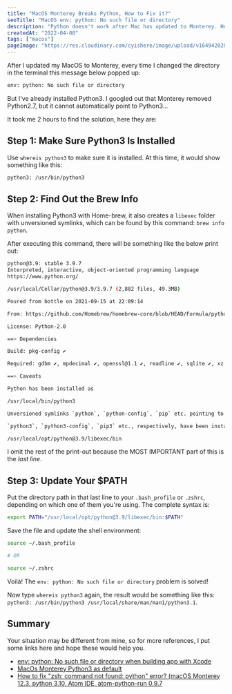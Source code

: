 ```yaml
---
title: "MacOS Monterey Breaks Python, How to Fix it?"
seoTitle: "MacOS env: python: No such file or directory"
description: "Python doesn't work after Mac has updated to Monterey. Here's how to fix it."
createdAt: "2022-04-08"
tags: ["macos"]
pageImage: "https://res.cloudinary.com/cyishere/image/upload/v1649420200/cyishere/blog/macos-monterey-breaks-python-how-to-fix-it/cover_eydy8q.png"
---
```


After I updated my MacOS to Monterey, every time I changed the directory in the terminal this message below popped up:

```bash
env: python: No such file or directory
```

But I've already installed Python3. I googled out that Monterey removed Python2.7, but it cannot automatically point to Python3...

It took me 2 hours to find the solution, here they are:

## Step 1: Make Sure Python3 Is Installed

Use `whereis python3` to make sure it is installed. At this time, it would show something like this:

```bash
python3: /usr/bin/python3
```

## Step 2: Find Out the Brew Info

When installing Python3 with Home-brew, it also creates a `libexec` folder with unversioned symlinks, which can be found by this command: `brew info python`.

After executing this command, there will be something like the below print out:

```bash
python@3.9: stable 3.9.7
Interpreted, interactive, object-oriented programming language
https://www.python.org/

/usr/local/Cellar/python@3.9/3.9.7 (2,882 files, 49.3MB)

Poured from bottle on 2021-09-15 at 22:09:14

From: https://github.com/Homebrew/homebrew-core/blob/HEAD/Formula/python@3.9.rb

License: Python-2.0

==> Dependencies

Build: pkg-config ✔

Required: gdbm ✔, mpdecimal ✔, openssl@1.1 ✔, readline ✔, sqlite ✔, xz ✔

==> Caveats

Python has been installed as

/usr/local/bin/python3

Unversioned symlinks `python`, `python-config`, `pip` etc. pointing to

`python3`, `python3-config`, `pip3` etc., respectively, have been installed into

/usr/local/opt/python@3.9/libexec/bin
```

I omit the rest of the print-out because the MOST IMPORTANT part of this is the _last line_.

## Step 3: Update Your $PATH

Put the directory path in that last line to your `.bash_profile` or `.zshrc`, depending on which one of them you're using. The complete syntax is:

```bash
export PATH="/usr/local/opt/python@3.9/libexec/bin:$PATH"
```

Save the file and update the shell environment:

```bash
source ~/.bash_profile

# OR

source ~/.zshrc
```

Voilà! The `env: python: No such file or directory` problem is solved!

Now type `whereis python3` again, the result would be something like this: `python3: /usr/bin/python3 /usr/local/share/man/man1/python3.1`.

## Summary

Your situation may be different from mine, so for more references, I put some links here and hope these would help you.

- [env: python: No such file or directory when building app with Xcode](https://stackoverflow.com/questions/71468590/env-python-no-such-file-or-directory-when-building-app-with-xcode)
- [MacOs Monterey Python3 as default](https://stackoverflow.com/questions/70126868/macos-monterey-python3-as-default)
- [How to fix "zsh: command not found: python" error? (macOS Monterey 12.3,
  python 3.10, Atom IDE, atom-python-run 0.9.7](https://stackoverflow.com/questions/71591971/how-to-fix-zsh-command-not-found-python-error-macos-monterey-12-3-python)
